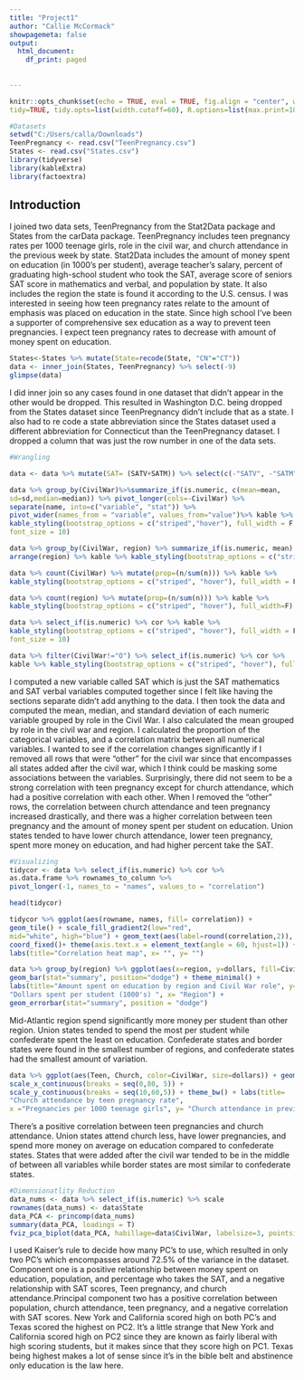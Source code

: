 ```yaml
---
title: "Project1"
author: "Callie McCormack"
showpagemeta: false
output:
  html_document:
    df_print: paged
    
    
---
```


```r
knitr::opts_chunk$set(echo = TRUE, eval = TRUE, fig.align = "center", warning = F, message = F,
tidy=TRUE, tidy.opts=list(width.cutoff=60), R.options=list(max.print=100))
```





```r
#Datasets
setwd("C:/Users/calla/Downloads")
TeenPregnancy <- read.csv("TeenPregnancy.csv")
States <- read.csv("States.csv")
library(tidyverse)
library(kableExtra)
library(factoextra)
```

## Introduction
I joined two data sets, TeenPregnancy from the Stat2Data package and States from the carData package. TeenPregnancy includes teen pregnancy rates per 1000 teenage girls, role in the civil war, and church attendance in the previous week by state. Stat2Data includes the amount of money spent on education (in 1000's per student), average teacher's salary, percent of graduating high-school student who took the SAT, average score of seniors SAT score in mathematics and verbal, and population by state. It also includes the region the state is found it according to the U.S. census. I was interested in seeing how teen pregnancy rates relate to the amount of emphasis was placed on education in the state. Since high school I've been a supporter of comprehensive sex education as a way to prevent teen pregnancies. I expect teen pregnancy rates to decrease with amount of money spent on education.


```r
States<-States %>% mutate(State=recode(State, "CN"="CT"))
data <- inner_join(States, TeenPregnancy) %>% select(-9)
glimpse(data)
```

I did inner join so any cases found in one dataset that didn't appear in the other would be dropped. This resulted in Washington D.C. being dropped from the States dataset since TeenPregnancy didn't include that as a state. I also had to re code a state abbreviation since the States dataset used a different abbreviation for Connecticut than the TeenPregnancy dataset. I dropped a column that was just the row number in one of the data sets.


```r
#Wrangling

data <- data %>% mutate(SAT= (SATV+SATM)) %>% select(c(-"SATV", -"SATM"))

data %>% group_by(CivilWar)%>%summarize_if(is.numeric, c(mean=mean,
sd=sd,median=median)) %>% pivot_longer(cols=-CivilWar) %>% 
separate(name, into=c("variable", "stat")) %>% 
pivot_wider(names_from = "variable", values_from="value")%>% kable %>% 
kable_styling(bootstrap_options = c("striped","hover"), full_width = F,
font_size = 10)

data %>% group_by(CivilWar, region) %>% summarize_if(is.numeric, mean) %>% 
arrange(region) %>% kable %>% kable_styling(bootstrap_options = c("striped", "hover"), full_width = F, font_size = 10) 

data %>% count(CivilWar) %>% mutate(prop=(n/sum(n))) %>% kable %>%
kable_styling(bootstrap_options = c("striped", "hover"), full_width = F)

data %>% count(region) %>% mutate(prop=(n/sum(n))) %>% kable %>%
kable_styling(bootstrap_options = c("striped", "hover"), full_width=F)

data %>% select_if(is.numeric) %>% cor %>% kable %>% 
kable_styling(bootstrap_options = c("striped", "hover"), full_width = F,
font_size = 10)

data %>% filter(CivilWar!="O") %>% select_if(is.numeric) %>% cor %>% 
kable %>% kable_styling(bootstrap_options = c("striped", "hover"), full_width = F, font_size=10)

```

I computed a new variable called SAT which is just the SAT mathematics and SAT verbal variables computed together since I felt like having the sections separate didn't add anything to the data. I then took the data and computed the mean, median, and standard deviation of each numeric variable grouped by role in the Civil War. I also calculated the mean grouped by role in the civil war and region. I calculated the proportion of the categorical variables, and a correlation matrix between all numerical variables. I wanted to see if the correlation changes significantly if I removed all rows that were "other" for the civil war since that encompasses all states added after the civil war, which I think could be masking some associations between the variables.
Surprisingly, there did not seem to be a strong correlation with teen pregnancy except for church attendance, which had a positive correlation with each other. When I removed the "other" rows, the correlation between church attendance and teen pregnancy increased drastically, and there was a higher correlation between teen pregnancy and the amount of money spent per student on education. Union states tended to have lower church attendance, lower teen pregnancy, spent more money on education, and had higher percent take the SAT.

```r
#Visualizing
tidycor <- data %>% select_if(is.numeric) %>% cor %>% 
as.data.frame %>% rownames_to_column %>% 
pivot_longer(-1, names_to = "names", values_to = "correlation")

head(tidycor)

tidycor %>% ggplot(aes(rowname, names, fill= correlation)) +
geom_tile() + scale_fill_gradient2(low="red", 
mid="white", high="blue") + geom_text(aes(label=round(correlation,2)), size=3) + 
coord_fixed()+ theme(axis.text.x = element_text(angle = 60, hjust=1)) +
labs(title="Correlation heat map", x= "", y= "")
```

```r
data %>% group_by(region) %>% ggplot(aes(x=region, y=dollars, fill=CivilWar))+
geom_bar(stat="summary", position="dodge") + theme_minimal() + 
labs(title="Amount spent on education by region and Civil War role", y= 
"Dollars spent per student (1000's) ", x= "Region") + 
geom_errorbar(stat="summary", position = "dodge")
```

Mid-Atlantic region spend significantly more money per student than other region. Union states tended to spend the most per student while confederate spent the least on education. Confederate states and border states were found in the smallest number of regions, and confederate states had the smallest amount of variation. 

```r
data %>% ggplot(aes(Teen, Church, color=CivilWar, size=dollars)) + geom_point() +
scale_x_continuous(breaks = seq(0,80, 5)) + 
scale_y_continuous(breaks = seq(10,60,5)) + theme_bw() + labs(title=
"Church attendance by teen pregnancy rate",
x ="Pregnancies per 1000 teenage girls", y= "Church attendance in previous week") 
```

There's a positive correlation between teen pregnancies and church attendance. Union states attend church less, have lower pregnancies, and spend more money on average on education compared to confederate states. States that were added after the civil war tended to be in the middle of between all variables while border states are most similar to confederate states.

```r
#Dimensionatlity Reduction
data_nums <- data %>% select_if(is.numeric) %>% scale
rownames(data_nums) <- data$State
data_PCA <- princomp(data_nums)
summary(data_PCA, loadings = T)
fviz_pca_biplot(data_PCA, habillage=data$CivilWar, labelsize=3, pointsize=1)
```

I used Kaiser's rule to decide how many PC's to use, which resulted in only two PC's which encompasses around 72.5% of the variance in the dataset. Component one is a positive relationship between money spent on education, population, and percentage who takes the SAT, and a negative relationship with SAT scores, Teen pregnancy, and church attendance.Principal component two has a positive correlation between population, church attendance, teen pregnancy, and a negative correlation with SAT scores. New York and California scored high on both PC's and Texas scored the highest on PC2. It's a little strange that New York and California scored high on PC2 since they are known as fairly liberal with high scoring students, but it makes since that they score high on PC1. Texas being highest makes a lot of sense since it's in the bible belt and abstinence only education is the law here.



